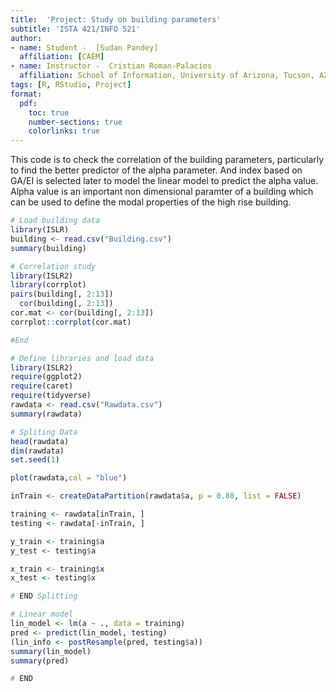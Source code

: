 ---
title:  'Project: Study on building parameters'
subtitle: 'ISTA 421/INFO 521'
author:
- name: Student -  [Sudan Pandey]
  affiliation: [CAEM]
- name: Instructor -  Cristian Roman-Palacios
  affiliation: School of Information, University of Arizona, Tucson, AZ
tags: [R, RStudio, Project]
format:
  pdf:
    toc: true
    number-sections: true
    colorlinks: true
---

This code is to check the correlation of the building parameters, particularly to find the better predictor of the alpha parameter. And index based on GA/EI is selected later to model the linear model to predict the alpha value. Alpha value is an important non dimensional paramter of a building which can be used to define the modal properties of the high rise building.


```{r}
# Load building data
library(ISLR)
building <- read.csv("Building.csv")
summary(building)
```


```{r}
# Correlation study
library(ISLR2)
library(corrplot)
pairs(building[, 2:13]) 
  cor(building[, 2:13])
cor.mat <- cor(building[, 2:13])
corrplot::corrplot(cor.mat)

#End
```


```{r}
# Define libraries and load data
library(ISLR2)
require(ggplot2)
require(caret)
require(tidyverse)
rawdata <- read.csv("Rawdata.csv")
summary(rawdata)
```

```{r}
# Spliting Data
head(rawdata)
dim(rawdata)
set.seed(1)

plot(rawdata,col = "blue")

inTrain <- createDataPartition(rawdata$a, p = 0.80, list = FALSE)

training <- rawdata[inTrain, ]
testing <- rawdata[-inTrain, ]

y_train <- training$a
y_test <- testing$a

x_train <- training$x
x_test <- testing$x

# END Splitting
```

  
```{r}
# Linear model
lin_model <- lm(a ~ ., data = training)
pred <- predict(lin_model, testing)
(lin_info <- postResample(pred, testing$a))
summary(lin_model)
summary(pred)

# END
```
